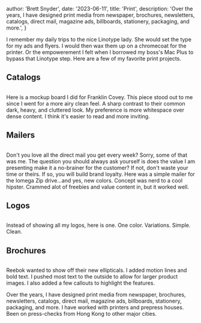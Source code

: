 
  author: 'Brett Snyder',
  date: '2023-06-11',
  title: 'Print',
  description:
    'Over the years, I have designed print media from newspaper, brochures, newsletters, catalogs, direct mail, magazine ads, billboards, stationery, packaging, and more.',
}


I remember my daily trips to the nice Linotype lady. She would set the type for my ads and flyers. I would then wax them up on a chromecoat for the printer. Or the empowerement I felt when I borrowed my boss's Mac Plus to bypass that Linotype step. Here are a few of my favorite print projects.

## Catalogs

<Image src={franklinCatalog} alt="" />

Here is a mockup board I did for Franklin Covey. This piece stood out to me since I went for a more airy clean feel. A sharp contrast to their common dark, heavy, and cluttered look. My preference is more whitespace over dense content. I think it's easier to read and more inviting.

## Mailers

<Image src={iomegaMailer} alt="" />

Don't you love all the direct mail you get every week? Sorry, some of that was me. The question you should always ask yourself is does the value I am presenting make it a no-brainer for the customer? If not, don't waste your time or theirs. If so, you will build brand loyalty. Here was a simple mailer for the Iomega Zip drive...and yes, new colors. Concept was nerd to a cool hipster. Crammed alot of freebies and value content in, but it worked well.

## Logos

<Image src={logo2} alt="" />

Instead of showing all my logos, here is one. One color. Variations. Simple. Clean.

## Brochures

<Image src={reebokBrochure} alt="" />

Reebok wanted to show off their new ellipticals. I added motion lines and bold text. I pushed most text to the outside to allow for larger product images. I also added a few callouts to highlight the features.

Over the years, I have designed print media from newspaper, brochures, newsletters, catalogs, direct mail, magazine ads, billboards, stationery, packaging, and more. I have worked with printers and prepress houses. Been on press-checks from Hong Kong to other major cities.
